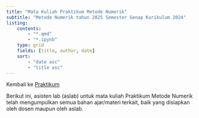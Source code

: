 ---
title: "Mata Kuliah Praktikum Metode Numerik"
subtitle: "Metode Numerik tahun 2025 Semester Genap Kurikulum 2024"
listing: 
    contents:
        - "*.qmd"
        - "*.ipynb"
    type: grid
    fields: [title, author, date]
    sort:
        - "date asc"
        - "title asc"
---

Kembali ke [Praktikum](../../../../semuahalaman/praktikum.qmd)

Berikut ini, asisten lab (aslab) untuk mata kuliah Praktikum Metode Numerik telah mengumpulkan semua bahan ajar/materi terkait, baik yang disiapkan oleh dosen maupun oleh aslab.
